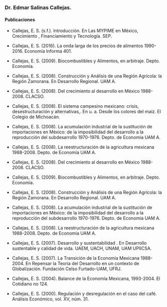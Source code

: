 <body>
  <div class="main">
  
### Dr. Edmar Salinas Callejas.
  
#### Publicaciones

- Callejas, E. S. (s.f.). Introducción. En Las MYPIME en México, Crecimiento , Financiamiento y Tecnología. SEP.
- Callejas, E. S. (2016). La onda larga de los precios de alimentos 1990-2016. Economía Informa 401.
- Callejas, E. S. (2009). Biocombustibles y Alimentos, en arbitraje. Depto. Economía.
- Callejas, E. S. (2008). Construcción y Análisis de una Región Agrícola: la Región Zamorana. En Desarrollo Regional. UAM A.
- Callejas, E. S. (2008). Del crecimiento al desarrollo en México 1988-2008. CLACSO.
- Callejas, E. S. (2008). El sistema campesino mexicano: crisis, desestructuración y alternativas,. En u. a. Desde los colores del maíz. El Colegio de Michoacán.
- Callejas, E. S. (2008). La acumulación industrial de la sustitución de importaciones en México: de la imposibilidad del desarrollo a la reproducción del subdesarrollo 1970-1976. Depto. de Economía UAM A.
- Callejas, E. S. (2008). La reestructuración de la agricultura mexicana 1988-2008. Depto. de Economía UAM A.
- Callejas, E. S. (2008). Del crecimiento al desarrollo en México 1988-2008. CLACSO.

- Callejas, E. S. (2009). Biocombustibles y Alimentos, en arbitraje. Depto. Economía.
- Callejas, E. S. (2008). Construcción y Análisis de una Región Agrícola: la Región Zamorana. En Desarrollo Regional. UAM A.

- Callejas, E. S. (2008). La acumulación industrial de la sustitución de importaciones en México: de la imposibilidad del desarrollo a la reproducción del subdesarrollo 1970-1976. Depto. de Economía UAM A.
- Callejas, E. S. (2008). La reestructuración de la agricultura mexicana 1988-2008. Depto. de Economía UAM A.
- Callejas, E. S. (2007). Desarrollo y sustentabilidad . En Desarrollo sustentable y calidad de vida. UAEM, UACH, UNAM, UAM UPIICSA.
- Callejas, E. S. (2007). La Transición de la Economía Mexicana 1988-2004. En Repensar la Teoría del Desarrollo en un contexto de Globalización. Fundación Celso Furtado-UAM, UFRJ.
- Callejas, E. S. (2004). Balance de la Economía Mexicana, 1993-2004. El Cotidiano no 124.
- Callejas, E. S. (2000). Regulación y desregulación en el caso del café. Análisis Económico, vol. XV, núm. 31.



  </div>
</body>
